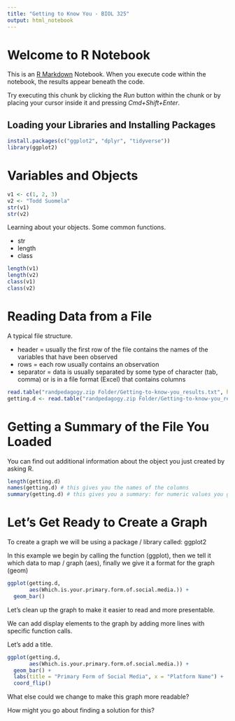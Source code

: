 ```yaml
---
title: "Getting to Know You - BIOL 325"
output: html_notebook
---
```


# Welcome to R Notebook

This is an [R Markdown](http://rmarkdown.rstudio.com) Notebook. When you execute code within the notebook, the results appear beneath the code. 

Try executing this chunk by clicking the *Run* button within the chunk or by placing your cursor inside it and pressing *Cmd+Shift+Enter*. 

## Loading your Libraries and Installing Packages

```r
install.packages(c("ggplot2", "dplyr", "tidyverse"))
library(ggplot2)
```

# Variables and Objects

```r
v1 <- c(1, 2, 3)
v2 <- "Todd Suomela"
str(v1)
str(v2)
```

Learning about your objects. Some common functions.

* str
* length
* class

```r
length(v1)
length(v2)
class(v1)
class(v2)
```

# Reading Data from a File

A typical file structure.

* header = usually the first row of the file contains the names of the variables that have been observed
* rows = each row usually contains an observation
* separator = data is usually separated by some type of character (tab, comma) or is in a file format (Excel) that contains columns

```r
read.table("randpedagogy.zip Folder/Getting-to-know-you_results.txt", header = T, sep = "\t")
getting.d <- read.table("randpedagogy.zip Folder/Getting-to-know-you_results.txt", header = T, sep = "\t")
```

# Getting a Summary of the File You Loaded

You can find out additional information about the object you just created by asking R.

```r
length(getting.d)
names(getting.d) # this gives you the names of the columns
summary(getting.d) # this gives you a summary: for numeric values you get min, 1st qu, median, mean, 3rd qu, and max; for factors you get a count of occurrences
```

# Let's Get Ready to Create a Graph

To create a graph we will be using a package / library called: ggplot2

In this example we begin by calling the function (ggplot),
then we tell it which data to map / graph (aes),
finally we give it a format for the graph (geom)

```r
ggplot(getting.d,
       aes(Which.is.your.primary.form.of.social.media.)) +
  geom_bar()

```

Let's clean up the graph to make it easier to read and more presentable.

We can add display elements to the graph by adding more lines with specific function calls.

Let's add a title.

```r
ggplot(getting.d,
       aes(Which.is.your.primary.form.of.social.media.)) +
  geom_bar() +
  labs(title = "Primary Form of Social Media", x = "Platform Name") +
  coord_flip()
```

What else could we change to make this graph more readable?

How might you go about finding a solution for this?
